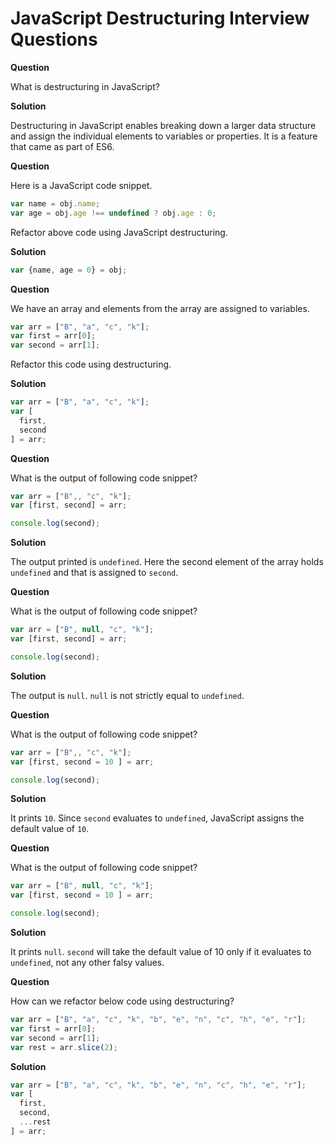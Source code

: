 

<Layout>
<SEO title="JavaScript Destructuring Interview Questions" />
<JSLayout>

# JavaScript Destructuring Interview Questions

**Question**

What is destructuring in JavaScript?

**Solution**

Destructuring in JavaScript enables breaking down a larger data structure and assign the individual elements to variables or properties. It is a feature that came as part of ES6.

**Question**

Here is a JavaScript code snippet.

```javascript
var name = obj.name;
var age = obj.age !== undefined ? obj.age : 0;
```

Refactor above code using JavaScript destructuring.

**Solution**

```javascript
var {name, age = 0} = obj;
```

**Question**

We have an array and elements from the array are assigned to variables.

```javascript
var arr = ["B", "a", "c", "k"];
var first = arr[0];
var second = arr[1];
```

Refactor this code using destructuring.

**Solution**

```javascript
var arr = ["B", "a", "c", "k"];
var [
  first,
  second
] = arr;
```

**Question**

What is the output of following code snippet?

```javascript
var arr = ["B",, "c", "k"];
var [first, second] = arr;

console.log(second);
```

**Solution**

The output printed is `undefined`. Here the second element of the array holds `undefined` and that is assigned to `second`.

**Question**

What is the output of following code snippet?

```javascript
var arr = ["B", null, "c", "k"];
var [first, second] = arr;

console.log(second);
```

**Solution**

The output is `null`. `null` is not strictly equal to `undefined`.

**Question**

What is the output of following code snippet?

```javascript
var arr = ["B",, "c", "k"];
var [first, second = 10 ] = arr;

console.log(second);
```

**Solution**

It prints `10`. Since `second` evaluates to `undefined`, JavaScript assigns the default value of `10`.

**Question**

What is the output of following code snippet?

```javascript
var arr = ["B", null, "c", "k"];
var [first, second = 10 ] = arr;

console.log(second);
```

**Solution**

It prints `null`. `second` will take the default value of 10 only if it evaluates to `undefined`, not any other falsy values.

**Question**

How can we refactor below code using destructuring?

```javascript
var arr = ["B", "a", "c", "k", "b", "e", "n", "c", "h", "e", "r"];
var first = arr[0];
var second = arr[1];
var rest = arr.slice(2);
```

**Solution**

```javascript
var arr = ["B", "a", "c", "k", "b", "e", "n", "c", "h", "e", "r"];
var [
  first,
  second,
  ...rest
] = arr;
```

</JSLayout>
</Layout>
